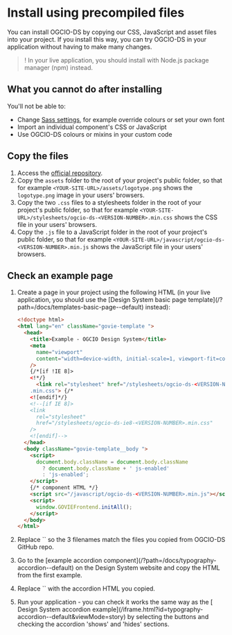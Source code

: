 
<Meta title="Docs/Install using precompiled files" />

# Install using precompiled files

You can install OGCIO-DS by copying our CSS, JavaScript and asset files into your project. If you install this way, you can try OGCIO-DS in your application without having to make many changes.

> ! In your live application, you should install with Node.js package manager (npm) instead.

## What you cannot do after installing

You'll not be able to:

- Change [Sass settings](/?path=/story/docs-sass-api-reference--page), for example override colours or set your own font
- Import an individual component's CSS or JavaScript
- Use OGCIO-DS colours or mixins in your custom code

## Copy the files

1. Access the [official repository](https://github.com/ogcio/ogcio-ds/tree/main/dist/%40ogcio).
2. Copy the `assets` folder to the root of your project's public folder, so that for example `<YOUR-SITE-URL>/assets/logotype.png` shows the `logotype.png` image in your users' browsers.
3. Copy the two `.css` files to a stylesheets folder in the root of your project's public folder, so that for example `<YOUR-SITE-URL>/stylesheets/ogcio-ds-<VERSION-NUMBER>.min.css` shows the CSS file in your users' browsers.
4. Copy the `.js` file to a JavaScript folder in the root of your project's public folder, so that for example `<YOUR-SITE-URL>/javascript/ogcio-ds-<VERSION-NUMBER>.min.js` shows the JavaScript file in your users' browsers.

<h2 id="basic-example-page">Check an example page</h2>
<ol>
  <li>
    <p>
      Create a page in your project using the following HTML (in your live
      application, you should use the [Design System basic page template](/?path=/docs/templates-basic-page--default) instead):
    </p>

```html
<!doctype html>
<html lang="en" className="govie-template ">
  <head>
    <title>Example - OGCIO Design System</title>
    <meta
      name="viewport"
      content="width=device-width, initial-scale=1, viewport-fit=cover"
    />
    {/*[if !IE 8]>
    <!*/}
      <link rel="stylesheet" href="/stylesheets/ogcio-ds-<VERSION-NUMBER>
    .min.css"> {/*
    <![endif]*/}
    <!--[if IE 8]>
    <link
      rel="stylesheet"
      href="/stylesheets/ogcio-ds-ie8-<VERSION-NUMBER>.min.css"
    />
    <![endif]-->
  </head>
  <body className="govie-template__body ">
    <script>
      document.body.className = document.body.className
        ? document.body.className + ' js-enabled'
        : 'js-enabled';
    </script>
    {/* component HTML */}
    <script src="/javascript/ogcio-ds-<VERSION-NUMBER>.min.js"></script>
    <script>
      window.GOVIEFrontend.initAll();
    </script>
  </body>
</html>
```

  </li>
  <li>
    <p>
      Replace `<VERSION-NUMBER>` so the 3 filenames match the files you copied from OGCIO-DS GitHub repo.
    </p>
  </li>
  <li>
    <p>
      Go to the [example accordion component](/?path=/docs/typography-accordion--default) on the Design System website and copy the HTML from the first example.
    </p>
  </li>
  <li>
    <p>
      Replace `<!-- component HTML -->` with the accordion HTML
      you copied.
    </p>
  </li>
  <li>
    <p>
      Run your application - you can check it works the same way as the [ Design System accordion example](/iframe.html?id=typography-accordion--default&viewMode=story) by selecting the buttons and checking the accordion 'shows' and 'hides' sections.
    </p>
  </li>
</ol>
